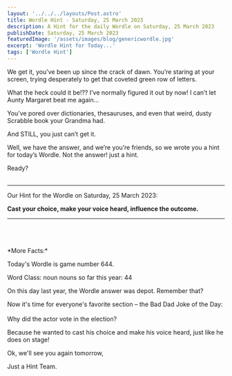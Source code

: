 ```yaml
---
layout: '../../../layouts/Post.astro'
title: Wordle Hint - Saturday, 25 March 2023
description: A Hint for the daily Wordle on Saturday, 25 March 2023
publishDate: Saturday, 25 March 2023
featuredImage: '/assets/images/blog/genericwordle.jpg'
excerpt: 'Wordle Hint for Today...'
tags: ['Wordle Hint']
---
```


We get it, you’ve been up since the crack of dawn. You’re staring at your screen, trying desperately to get that coveted green row of letters.

What the heck could it be!??
I’ve normally figured it out by now!
I can’t let Aunty Margaret beat me again…

You’ve pored over dictionaries, thesauruses, and even that weird, dusty Scrabble book your Grandma had.

And STILL, you just can’t get it.

Well, we have the answer, and we’re you’re friends, so we wrote you a hint for today’s Wordle.
Not the answer! just a hint.

Ready?<br /><br />

---

Our Hint for the Wordle on Saturday, 25 March 2023:

**Cast your choice, make your voice heard, influence the outcome.**

---

<br />
<br />
<br />
*More Facts:*

Today's Wordle is game number 644.

Word Class: noun nouns so far this year: 44

On this day last year, the Wordle answer was depot. Remember that?

Now it's time for everyone's favorite section – the Bad Dad Joke of the Day:<br /><br />Why did the actor vote in the election?

Because he wanted to cast his choice and make his voice heard, just like he does on stage!

Ok, we'll see you again tomorrow,

Just a Hint Team.
